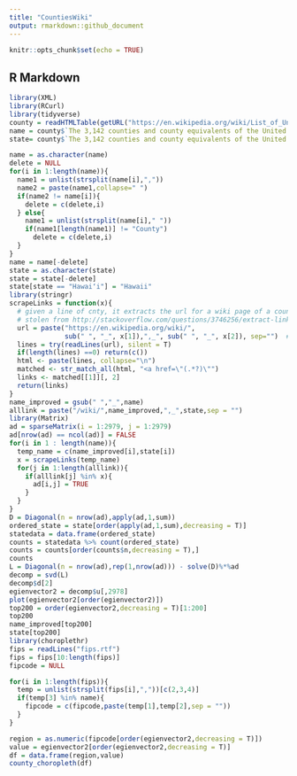 ```yaml
---
title: "CountiesWiki"
output: rmarkdown::github_document
---
```


```r
knitr::opts_chunk$set(echo = TRUE)
```

## R Markdown

```r
library(XML)
library(RCurl)
library(tidyverse)
county = readHTMLTable(getURL("https://en.wikipedia.org/wiki/List_of_United_States_counties_and_county_equivalents"))
name = county$`The 3,142 counties and county equivalents of the United States of America`$`County or equivalent`
state= county$`The 3,142 counties and county equivalents of the United States of America`$`State or district`

name = as.character(name)
delete = NULL
for(i in 1:length(name)){
  name1 = unlist(strsplit(name[i],","))
  name2 = paste(name1,collapse=" ")
  if(name2 != name[i]){
    delete = c(delete,i)
  } else{
    name1 = unlist(strsplit(name[i]," "))
    if(name1[length(name1)] != "County")
      delete = c(delete,i)
  }
}  
name = name[-delete]
state = as.character(state)
state = state[-delete]
state[state == "Hawaiʻi"] = "Hawaii"
library(stringr)
scrapeLinks = function(x){  
  # given a line of cnty, it extracts the url for a wiki page of a county
  # stolen from http://stackoverflow.com/questions/3746256/extract-links-from-webpage-using-r
  url = paste("https://en.wikipedia.org/wiki/", 
              sub(" ", "_", x[1]),",_", sub(" ", "_", x[2]), sep="")  # the page url's are nicely structured!
  lines = try(readLines(url), silent = T)
  if(length(lines) ==0) return(c())
  html <- paste(lines, collapse="\n")
  matched <- str_match_all(html, "<a href=\"(.*?)\"")
  links <- matched[[1]][, 2]
  return(links)
}
name_improved = gsub(" ","_",name)
alllink = paste("/wiki/",name_improved,",_",state,sep = "")
library(Matrix)
ad = sparseMatrix(i = 1:2979, j = 1:2979)
ad[nrow(ad) == ncol(ad)] = FALSE
for(i in 1 : length(name)){
  temp_name = c(name_improved[i],state[i])
  x = scrapeLinks(temp_name)
  for(j in 1:length(alllink)){
    if(alllink[j] %in% x){
      ad[i,j] = TRUE
    }
  }
}
D = Diagonal(n = nrow(ad),apply(ad,1,sum))
ordered_state = state[order(apply(ad,1,sum),decreasing = T)]
statedata = data.frame(ordered_state)
counts = statedata %>% count(ordered_state)
counts = counts[order(counts$n,decreasing = T),]
counts
L = Diagonal(n = nrow(ad),rep(1,nrow(ad))) - solve(D)%*%ad
decomp = svd(L)
decomp$d[2]
egienvector2 = decomp$u[,2978]
plot(egienvector2[order(egienvector2)])
top200 = order(egienvector2,decreasing = T)[1:200]
top200
name_improved[top200]
state[top200]
library(choroplethr)
fips = readLines("fips.rtf")
fips = fips[10:length(fips)]
fipcode = NULL

for(i in 1:length(fips)){
  temp = unlist(strsplit(fips[i],","))[c(2,3,4)]
  if(temp[3] %in% name){
    fipcode = c(fipcode,paste(temp[1],temp[2],sep = ""))
  }
}

region = as.numeric(fipcode[order(egienvector2,decreasing = T)])
value = egienvector2[order(egienvector2,decreasing = T)]
df = data.frame(region,value)
county_choropleth(df)


```